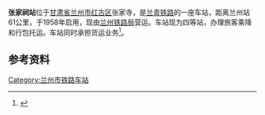{{Infobox China railway station 
|车站名称 = 张家祠站
|图片 = 
|图片介紹 = 
|车站名称拼音 = Zhangjiaci
|拼音码 = ZJC
|电报码 = ZCJ
|车站代码 = 43427
|车站地址 = [[甘肃省|甘肃省]][[兰州市|兰州市]][[红古区|红古区]]张家寺
|线路 = [[兰青铁路|兰青铁路]]
|车站等级 = [[四等站_(中铁)|四等站]]
}}
'''张家祠站'''位于[[甘肃省|甘肃省]][[兰州市|兰州市]][[红古区|红古区]]张家寺，是[[兰青铁路|兰青铁路]]的一座车站，距离兰州站61公里，于1958年启用，现由[[兰州铁路局|兰州铁路局]]营运。车站现为四等站，办理旅客乘降和行包托运。车站同时承担货运业务<ref>{{cite book|title=中国铁路站名词典|author=孙本祥|publisher=中国铁道出版社|date=2003年4月}}</ref>。

== 参考资料 ==
{{reflist}}

{{兰青铁路}}

{{China-rail-stub}}
[[Category:兰州市铁路车站|Category:兰州市铁路车站]]